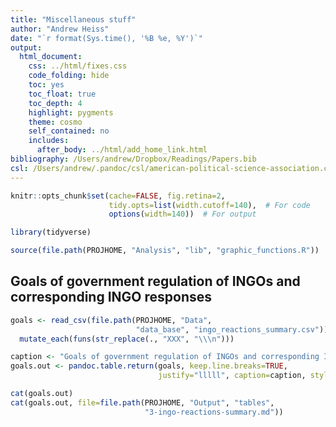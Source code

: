 ```yaml
---
title: "Miscellaneous stuff"
author: "Andrew Heiss"
date: "`r format(Sys.time(), '%B %e, %Y')`"
output: 
  html_document: 
    css: ../html/fixes.css
    code_folding: hide
    toc: yes
    toc_float: true
    toc_depth: 4
    highlight: pygments
    theme: cosmo
    self_contained: no
    includes:
      after_body: ../html/add_home_link.html
bibliography: /Users/andrew/Dropbox/Readings/Papers.bib
csl: /Users/andrew/.pandoc/csl/american-political-science-association.csl
---
```


```r
knitr::opts_chunk$set(cache=FALSE, fig.retina=2,
                      tidy.opts=list(width.cutoff=140),  # For code
                      options(width=140))  # For output

library(tidyverse)

source(file.path(PROJHOME, "Analysis", "lib", "graphic_functions.R"))
```

## Goals of government regulation of INGOs and corresponding INGO responses

```r
goals <- read_csv(file.path(PROJHOME, "Data", 
                            "data_base", "ingo_reactions_summary.csv")) %>%
  mutate_each(funs(str_replace(., "XXX", "\\\n")))

caption <- "Goals of government regulation of INGOs and corresponding INGO responses {#tbl:ingo-reactions-summary}"
goals.out <- pandoc.table.return(goals, keep.line.breaks=TRUE,
                                 justify="lllll", caption=caption, style="grid")

cat(goals.out)
cat(goals.out, file=file.path(PROJHOME, "Output", "tables", 
                              "3-ingo-reactions-summary.md"))
```

